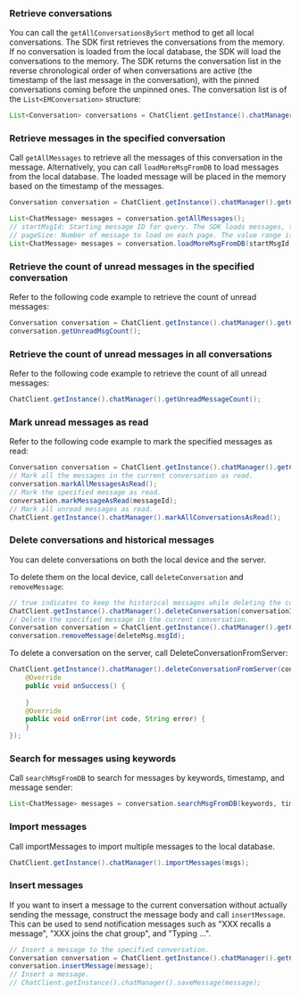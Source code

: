 <PlatformWrapper platform="android">

### Retrieve conversations

You can call the `getAllConversationsBySort` method to get all local conversations. The SDK first retrieves the conversations from the memory. If no conversation is loaded from the local database, the SDK will load the conversations to the memory. The SDK returns the conversation list in the reverse chronological order of when conversations are active (the timestamp of the last message in the conversation), with the pinned conversations coming before the unpinned ones. The conversation list is of the `List<EMConversation>` structure:

```java
List<Conversation> conversations = ChatClient.getInstance().chatManager().getAllConversationsBySort();
```

### Retrieve messages in the specified conversation

Call `getAllMessages` to retrieve all the messages of this conversation in the message. Alternatively, you can call `loadMoreMsgFromDB` to load messages from the local database. The loaded message will be placed in the memory based on the timestamp of the messages.

```java
Conversation conversation = ChatClient.getInstance().chatManager().getConversation(conversationId);

List<ChatMessage> messages = conversation.getAllMessages();
// startMsgId: Starting message ID for query. The SDK loads messages, starting from the specified one, in the descending order of the timestamp included in the messages.
// pageSize: Number of message to load on each page. The value range is [1,400].
List<ChatMessage> messages = conversation.loadMoreMsgFromDB(startMsgId, pagesize);
```

### Retrieve the count of unread messages in the specified conversation

Refer to the following code example to retrieve the count of unread messages:

```java
Conversation conversation = ChatClient.getInstance().chatManager().getConversation(conversationId);
conversation.getUnreadMsgCount();
```

### Retrieve the count of unread messages in all conversations

Refer to the following code example to retrieve the count of all unread messages:

```java
ChatClient.getInstance().chatManager().getUnreadMessageCount();
```

### Mark unread messages as read

Refer to the following code example to mark the specified messages as read:

```java
Conversation conversation = ChatClient.getInstance().chatManager().getConversation(conversationId);
// Mark all the messages in the current conversation as read.
conversation.markAllMessagesAsRead();
// Mark the specified message as read.
conversation.markMessageAsRead(messageId);
// Mark all unread messages as read.
ChatClient.getInstance().chatManager().markAllConversationsAsRead();
```

### Delete conversations and historical messages

You can delete conversations on both the local device and the server.

To delete them on the local device, call `deleteConversation` and `removeMessage`:

```java
// true indicates to keep the historical messages while deleting the conversation. To remove the historical messages as well, set it as true.
ChatClient.getInstance().chatManager().deleteConversation(conversationId, deleteMessages);
// Delete the specified message in the current conversation.
Conversation conversation = ChatClient.getInstance().chatManager().getConversation(conversationId);
conversation.removeMessage(deleteMsg.msgId);
```

To delete a conversation on the server, call DeleteConversationFromServer:

```java
ChatClient.getInstance().chatManager().deleteConversationFromServer(conversationId, conversationType, isDeleteServerMessages, new CallBack() {
    @Override
    public void onSuccess() {
        
    }
    @Override
    public void onError(int code, String error) {
    }
});
```

### Search for messages using keywords

Call `searchMsgFromDB` to search for messages by keywords, timestamp, and message sender:

```java
List<ChatMessage> messages = conversation.searchMsgFromDB(keywords, timeStamp, maxCount, from, Conversation.SearchDirection.UP);
```

### Import messages

Call importMessages to import multiple messages to the local database.

```java
ChatClient.getInstance().chatManager().importMessages(msgs);
```

### Insert messages

If you want to insert a message to the current conversation without actually sending the message, construct the message body and call `insertMessage`. This can be used to send notification messages such as "XXX recalls a message", "XXX joins the chat group", and "Typing ...".

```java
// Insert a message to the specified conversation.
Conversation conversation = ChatClient.getInstance().chatManager().getConversation(conversationId);
conversation.insertMessage(message);
// Insert a message.
// ChatClient.getInstance().chatManager().saveMessage(message);
```

</PlatformWrapper>